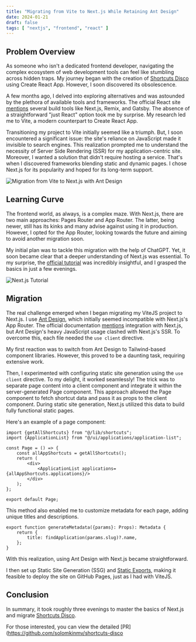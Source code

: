 ```yaml
---
title: "Migrating from Vite to Next.js While Retaining Ant Design"
date: 2024-01-21
draft: false
tags: [ "nextjs", "frontend", "react" ]
---
```


## Problem Overview

As someone who isn't a dedicated frontend developer, navigating the complex ecosystem of web development tools can feel
like stumbling across hidden traps. My journey began with the creation of [Shortcuts Disco](https://shortcuts.solomk.in)
using Create React App. However, I soon discovered its obsolescence.

A few months ago, I delved into exploring alternatives and was astounded by the plethora of available tools and
frameworks. The official React site [mentions](https://react.dev/learn/start-a-new-react-project) several build tools
like Next.js, Remix, and Gatsby. The absence of a straightforward "just React" option took me by surprise. My research
led me to Vite, a modern counterpart to Create React App.

Transitioning my project to Vite initially seemed like a triumph. But, I soon encountered a significant issue: the
site's reliance on JavaScript made it invisible to search engines. This realization prompted me to understand the
necessity of Server Side Rendering (SSR) for my application-centric site. Moreover, I wanted a solution that didn't
require hosting a service. That's when I discovered frameworks blending static and dynamic pages. I chose Next.js for
its popularity and hoped for its long-term support.

![Migration from Vite to Next.js with Ant Design](/images/vitejs-to-nextjs-migration/vitejs-to-nextjs-migration.webp)

## Learning Curve

The frontend world, as always, is a complex maze. With Next.js, there are two main approaches: Pages Router and App
Router. The latter, being newer, still has its kinks and many advise against using it in production. However, I opted
for the App Router, looking towards the future and aiming to avoid another migration soon.

My initial plan was to tackle this migration with the help of ChatGPT. Yet, it soon became clear that a deeper
understanding of Next.js was essential. To my surprise, the [official tutorial](https://nextjs.org/learn/dashboard-app)
was incredibly insightful, and I grasped the basics in just a few evenings.

![Next.js Tutorial](https://nextjs.org/_next/image?url=%2Flearn%2Fdark%2Fdashboard.png&w=3840&q=75&dpl=dpl_42Sgxb1DrR4FHfR27frojTCdKMQA)

## Migration

The real challenge emerged when I began migrating my ViteJS project to Next.js. I use [Ant Design](https://ant.design),
which initially seemed incompatible with Next.js's App Router. The official
documentation [mentions](https://ant.design/docs/react/use-with-next) integration with Next.js, but Ant Design's heavy
JavaScript usage clashed with Next.js's SSR. To overcome this, each file needed the `use client` directive.

My first reaction was to switch from Ant Design to Tailwind-based component libraries. However, this proved to be a
daunting task, requiring extensive work.

Then, I experimented with configuring static site generation using the `use client` directive. To my delight, it worked
seamlessly! The trick was to separate page content into a client component and integrate it within the server-generated
Page component. This approach allowed the Page component to fetch shortcut data and pass it as props to the client
component. During static site generation, Next.js utilized this data to build fully functional static pages.

Here's an example of a page component:

```tsx
import {getAllShortcuts} from "@/lib/shortcuts";
import {ApplicationList} from "@/ui/applications/application-list";

const Page = () => {
    const allAppShortcuts = getAllShortcuts();
    return (
        <div>
            <ApplicationList applications={allAppShortcuts.applications}/>
        </div>
    );
};

export default Page;
```

This method also enabled me to customize metadata for each page, adding unique titles and descriptions.

```tsx
export function generateMetadata({params}: Props): Metadata {
    return {
        title: findApplication(params.slug)?.name,
    };
}
```

With this realization, using Ant Design with Next.js became straightforward.

I then set up Static Site Generation (SSG)
and [Static Exports](https://nextjs.org/docs/app/building-your-application/deploying/static-exports), making it feasible
to deploy the site on GitHub Pages, just as I had with ViteJS.

## Conclusion

In summary, it took roughly three evenings to master the basics of Next.js and
migrate [Shortcuts Disco](shortcuts.solomk.in).

For those interested, you can view the detailed [PR](https://github.com/solomkinmv/shortcuts-disco
